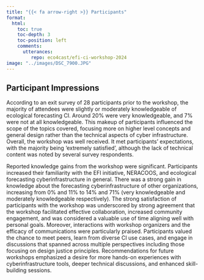 ```yaml
---
title: "{{< fa arrow-right >}} Participants"
format:
  html:
    toc: true
    toc-depth: 3
    toc-position: left
    comments:
      utterances:
         repo: eco4cast/efi-ci-workshop-2024
image: "../images/DSC_7900.JPG"
---
```


<!-- Commenting out given current vibes of U.S. fed gov't  -->
<!-- ## Named Participants and Affiliations -->

<!-- - **Alexandra Kirk** - NASA IMPACT -->
<!-- - **Bruce Wilson** - Oak Ridge National Laboratory (ORNL) Distributed Active Archive Center -->
<!-- - **Caitlin Shanahan** - NERACOOS -->
<!-- - **Cameron Thompson** - NERACOOS -->
<!-- - **Carl Boettiger** - University of California Berkeley -->
<!-- - **Chris Brown** - University of Maryland -->
<!-- - **Chris Tate** - Red Hat -->
<!-- - **Clarissa Anderson** - University of California San Diego and SCCOOS -->
<!-- - **David Scheurer** - NOAA Ocean Service -->
<!-- - **David Watkins** - USGS -->
<!-- - **Emily Silva** - NERACOOS -->
<!-- - **Hassan Moustahfid** - NOAA -->
<!-- - **Istem Fer** - Finnish Meteorological Institute -->
<!-- - **Jake Kritzer** - NERACOOS -->
<!-- - **Jake Zwart** - USGS -->
<!-- - **Jessica Burnett** - NASA -->
<!-- - **Jody Peters** - University of Notre Dame -->
<!-- - **Kelly Knee** - RPS Ocean Science -->
<!-- - **Marie Colton** - Hydros LLC -->
<!-- - **Melissa Kenney** - University of Minnesota Institute on the Environment -->
<!-- - **Mike Dietze** - Boston University -->
<!-- - **Quinn Thomas** - Virginia Tech -->
<!-- - **Renato Figueiredo** - University of Florida -->
<!-- - **Rob Cardeiro** - NERACOOS -->
<!-- - **Sean Dorr** - University of Minnesota Twin Cities -->
<!-- - **Tyson Swetnam** - University of Arizona -->

## Participant Impressions

<!-- Commenting out given current vibes of U.S. fed gov't  -->
<!-- The workshop participants included a diverse mix of 41 participants from various sectors. Federal agencies were well-represented with 19 participants from 6 different agencies including USGS, NOAA, and NASA. Academia contributed 12 participants from 11 different institutions with international representation from the Finnish Meteorological Institute. The private sector added 5 participants, while NGOs including IOOS regional associations represented the remainder. -->

According to an exit survey of 28 participants prior to the workshop, the majority of attendees were slightly or moderately knowledgeable of ecological forecasting CI. Around 20% were very knowledgeable, and 7% were not at all knowledgeable. This makeup of participants influenced the scope of the topics covered, focusing more on higher level concepts and general design rather than the technical aspects of cyber infrastructure. Overall, the workshop was well received. It met participants' expectations, with the majority being 'extremely satisfied', although the lack of technical content was noted by several survey respondents.

Reported knowledge gains from the workshop were significant. Participants increased their familiarity with the EFI initiative, NERACOOS, and ecological forecasting cyberinfrastructure in general. There was a strong gain in knowledge about the forecasting cyberinfrastructure of other organizations, increasing from 0% and 11% to 14% and 71% (very knowledgeable and moderately knowledgeable respectively). The strong satisfaction of participants with the workshop was underscored by strong agreement that the workshop facilitated effective collaboration, increased community engagement, and was considered a valuable use of time aligning well with personal goals. Moreover, interactions with workshop organizers and the efficacy of communications were particularly praised. Participants valued the chance to meet peers, learn from diverse CI use cases, and engage in discussions that spanned across multiple perspectives including those focusing on design justice principles. Recommendations for future workshops emphasized a desire for more hands-on experiences with cyberinfrastructure tools, deeper technical discussions, and enhanced skill-building sessions.
